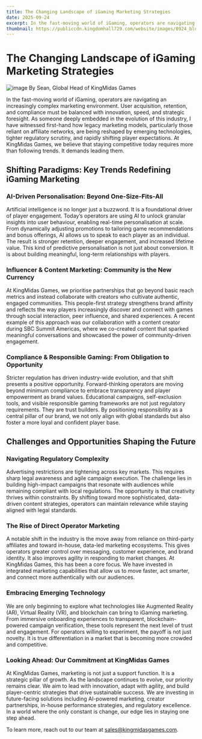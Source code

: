 ```yaml
---
title: The Changing Landscape of iGaming Marketing Strategies
date: 2025-09-24
excerpt: In the fast-moving world of iGaming, operators are navigating an increasingly complex marketing environment. User acquisition, retention, and compliance must be balanced with innovation, speed, and strategic foresight. At KingMidas Games, we believe that staying competitive today requires more than following trends. It demands leading them.
thumbnail: https://publiccdn.kingdomhall729.com/website/images/0924_blog.jpg
---
```


# The Changing Landscape of iGaming Marketing Strategies
![image](https://publiccdn.kingdomhall729.com/website/images/0924_blog.jpg)
By Sean, Global Head of KingMidas Games


In the fast-moving world of iGaming, operators are navigating an increasingly complex marketing environment. User acquisition, retention, and compliance must be balanced with innovation, speed, and strategic foresight. As someone deeply embedded in the evolution of this industry, I have witnessed first-hand how legacy marketing models, particularly those reliant on affiliate networks, are being reshaped by emerging technologies, tighter regulatory scrutiny, and rapidly shifting player expectations.
At KingMidas Games, we believe that staying competitive today requires more than following trends. It demands leading them.


## Shifting Paradigms: Key Trends Redefining iGaming Marketing

### AI-Driven Personalisation: Beyond One-Size-Fits-All
Artificial intelligence is no longer just a buzzword. It is a foundational driver of player engagement. Today’s operators are using AI to unlock granular insights into user behaviour, enabling real-time personalisation at scale. From dynamically adjusting promotions to tailoring game recommendations and bonus offerings, AI allows us to speak to each player as an individual. The result is stronger retention, deeper engagement, and increased lifetime value.
This kind of predictive personalisation is not just about conversion. It is about building meaningful, long-term relationships with players.


### Influencer & Content Marketing: Community is the New Currency
At KingMidas Games, we prioritise partnerships that go beyond basic reach metrics and instead collaborate with creators who cultivate authentic, engaged communities. This people-first strategy strengthens brand affinity and reflects the way players increasingly discover and connect with games through social interaction, peer influence, and shared experiences. 
A recent example of this approach was our collaboration with a content creator during SBC Summit Americas, where we co-created content that sparked meaningful conversations and showcased the power of community-driven engagement.


### Compliance & Responsible Gaming: From Obligation to Opportunity
Stricter regulation has driven industry-wide evolution, and that shift presents a positive opportunity. Forward-thinking operators are moving beyond minimum compliance to embrace transparency and player empowerment as brand values. Educational campaigns, self-exclusion tools, and visible responsible gaming frameworks are not just regulatory requirements. They are trust builders.
By positioning responsibility as a central pillar of our brand, we not only align with global standards but also foster a more loyal and confident player base.


## Challenges and Opportunities Shaping the Future

### Navigating Regulatory Complexity
Advertising restrictions are tightening across key markets. This requires sharp legal awareness and agile campaign execution. The challenge lies in building high-impact campaigns that resonate with audiences while remaining compliant with local regulations.
The opportunity is that creativity thrives within constraints. By shifting toward more sophisticated, data-driven content strategies, operators can maintain relevance while staying aligned with legal standards.


### The Rise of Direct Operator Marketing
A notable shift in the industry is the move away from reliance on third-party affiliates and toward in-house, data-led marketing ecosystems. This gives operators greater control over messaging, customer experience, and brand identity. It also improves agility in responding to market changes.
At KingMidas Games, this has been a core focus. We have invested in integrated marketing capabilities that allow us to move faster, act smarter, and connect more authentically with our audiences.


### Embracing Emerging Technology
We are only beginning to explore what technologies like Augmented Reality (AR), Virtual Reality (VR), and blockchain can bring to iGaming marketing. From immersive onboarding experiences to transparent, blockchain-powered campaign verification, these tools represent the next level of trust and engagement.
For operators willing to experiment, the payoff is not just novelty. It is true differentiation in a market that is becoming more crowded and competitive.


### Looking Ahead: Our Commitment at KingMidas Games
At KingMidas Games, marketing is not just a support function. It is a strategic pillar of growth. As the landscape continues to evolve, our priority remains clear. We aim to lead with innovation, adapt with agility, and build player-centric strategies that drive sustainable success.
We are investing in future-facing solutions including AI-powered marketing, creator partnerships, in-house performance strategies, and regulatory excellence. In a world where the only constant is change, our edge lies in staying one step ahead.

To learn more, reach out to our team at sales@kingmidasgames.com.